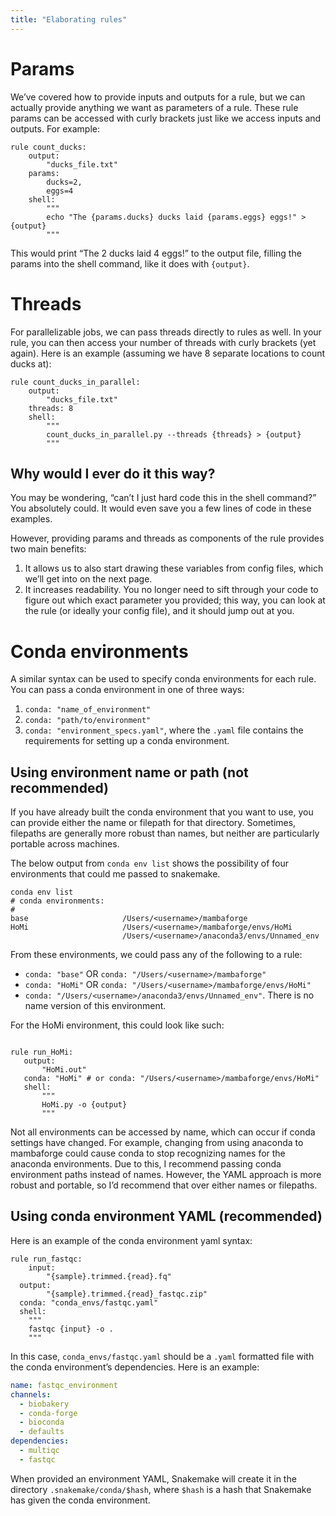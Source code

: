 ```yaml
---
title: "Elaborating rules"
---
```


# Params

We've covered how to provide inputs and outputs for a rule, but we can actually provide anything we want as parameters of a rule. These rule params can be accessed with curly brackets just like we access inputs and outputs. For example:

``` snakemake
rule count_ducks:
    output: 
        "ducks_file.txt"
    params:
        ducks=2,
        eggs=4
    shell:
        """
        echo "The {params.ducks} ducks laid {params.eggs} eggs!" > {output}
        """
```
This would print "The 2 ducks laid 4 eggs!" to the output file, filling the params into the shell command, like it does with `{output}`. 

# Threads
For parallelizable jobs, we can pass threads directly to rules as well. In your rule, you can then access your number of threads with curly brackets (yet again). Here is an example (assuming we have 8 separate locations to count ducks at):

``` snakemake
rule count_ducks_in_parallel:
    output: 
        "ducks_file.txt"
    threads: 8
    shell:
        """
        count_ducks_in_parallel.py --threads {threads} > {output}
        """
```

## Why would I ever do it this way?
You may be wondering, "can't I just hard code this in the shell command?" You absolutely could. It would even save you a few lines of code in these examples. 

However, providing params and threads as components of the rule provides two main benefits:

  1. It allows us to also start drawing these variables from config files, which we'll get into on the next page. 
  2. It increases readability. You no longer need to sift through your code to figure out which exact parameter you provided; this way, you can look at the rule (or ideally your config file), and it should jump out at you.
  
# Conda environments
A similar syntax can be used to specify conda environments for each rule. You can pass a conda environment in one of three ways: 

 1. `conda: "name_of_environment"`
 2. `conda: "path/to/environment"`
 3. `conda: "environment_specs.yaml"`, where the `.yaml` file contains the requirements for setting up a conda environment. 

## Using environment name or path (not recommended)

If you have already built the conda environment that you want to use, you can provide either the name or filepath for that directory. Sometimes, filepaths are generally more robust than names, but neither are particularly portable across machines.

The below output from `conda env list` shows the possibility of four environments that could me passed to snakemake.
```
conda env list
# conda environments:
#
base                     /Users/<username>/mambaforge
HoMi                     /Users/<username>/mambaforge/envs/HoMi
                         /Users/<username>/anaconda3/envs/Unnamed_env
```

From these environments, we could pass any of the following to a rule: 

 - `conda: "base"` OR `conda: "/Users/<username>/mambaforge"`
 - `conda: "HoMi"` OR `conda: "/Users/<username>/mambaforge/envs/HoMi"`
 - `conda: "/Users/<username>/anaconda3/envs/Unnamed_env"`. There is no name version of this environment. 
 
 For the HoMi environment, this could look like such:
 
 ``` snakemake
 
 rule run_HoMi:
    output:
        "HoMi.out"
    conda: "HoMi" # or conda: "/Users/<username>/mambaforge/envs/HoMi"
    shell:
        """
        HoMi.py -o {output}
        """
 ```
 
Not all environments can be accessed by name, which can occur if conda settings have changed. For example, changing from using anaconda to mambaforge could cause conda to stop recognizing names for the anaconda environments. Due to this, I recommend passing conda environment paths instead of names. However, the YAML approach is more robust and portable, so I'd recommend that over either names or filepaths.

## Using conda environment YAML (recommended)
Here is an example of the conda environment yaml syntax:
``` snakemake
rule run_fastqc:
    input:
        "{sample}.trimmed.{read}.fq"
  output:
        "{sample}.trimmed.{read}_fastqc.zip"
  conda: "conda_envs/fastqc.yaml"
  shell:
    """
    fastqc {input} -o .
    """
```

In this case, `conda_envs/fastqc.yaml` should be a `.yaml` formatted file with the conda environment's dependencies. Here is an example:
``` yaml
name: fastqc_environment
channels:
  - biobakery
  - conda-forge
  - bioconda
  - defaults
dependencies:
  - multiqc
  - fastqc
```

When provided an environment YAML, Snakemake will create it in the directory `.snakemake/conda/$hash`, where `$hash` is a hash that Snakemake has given the conda environment.